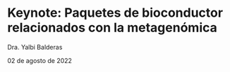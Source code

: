 #  Keynote: Paquetes de bioconductor relacionados con la metagenómica

Dra. Yalbi Balderas

02 de agosto de 2022

